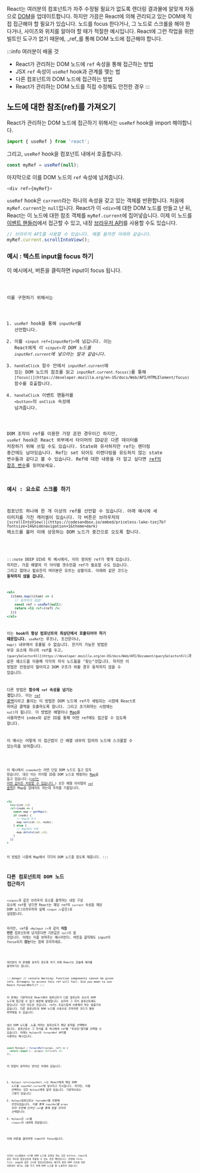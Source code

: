 
React는 여러분의 컴포넌트가 자주 수정될 필요가 없도록 렌더링 결과물에 알맞게 자동으로 [DOM](https://developer.mozilla.org/docs/Web/API/Document_Object_Model/Introduction)을 업데이트합니다.
하지만 가끔은 React에 의해 관리되고 있는 DOM에 직접 접근해야 할 필요가 있습니다.
노드를 focus 한다거나, 그 노드로 스크롤을 해야 한다거나, 사이즈와 위치를 알아야 할 때가 적절한 예시입니다.
React에 그런 작업을 위한 빌트인 도구가 없기 때문에, _ref_를 통해 DOM 노드에 접근해야 합니다.

:::info 여러분이 배울 것
- React가 관리하는 DOM 노드에 `ref` 속성을 통해 접근하는 방법
- JSX `ref` 속성이 `useRef` hook과 관계를 맺는 법
- 다른 컴포넌트의 DOM 노드에 접근하는 방법
- React가 관리하는 DOM 노드를 직접 수정해도 안전한 경우
:::

## 노드에 대한 참조(ref)를 가져오기

React가 관리하는 DOM 노드에 접근하기 위해서는 `useRef` hook을 import 해야합니다.

```js
import { useRef } from 'react';
```

그리고, `useRef` hook을 컴포넌트 내에서 호출합니다.

```js
const myRef = useRef(null);
```

마지막으로 이를 DOM 노드의 `ref` 속성에 넘겨줍니다.

```js
<div ref={myRef}>
```

`useRef` hook은 `current`라는 하나의 속성을 갖고 있는 객체를 반환합니다.
처음에 `myRef.current`는 `null`입니다. React가 이 `<div>`에 대한 DOM 노드를 만들고 난 뒤, React는 이 노드에 대한 참조 객체를
`myRef.current`에 집어넣습니다. 이제 이 노드를 [이벤트 핸들러](https://beta.reactjs.org/learn/responding-to-events)에서 접근할 수 있고,
내장 [브라우저 API](https://developer.mozilla.org/docs/Web/API/Element)를 사용할 수도 있습니다.

```js
// 브라우저 API를 사용할 수 있습니다. 예를 들자면 아래와 같습니다.
myRef.current.scrollIntoView();
```

### 예시 : 텍스트 input을 focus 하기
이 예시에서, 버튼을 클릭하면 input이 focus 됩니다.

<Code src="https://codesandbox.io/embed/sweet-banzai-k2uec3?fontsize=14&hidenavigation=1&theme=dark" />

이를 구현하기 위해서는
1. `useRef` hook을 통해 `inputRef`를 선언합니다.
2. 이를 `<input ref={inputRef}>`에 넘깁니다. 이는 React에게 *이 `<input>`의 DOM 노드를 `inputRef.current`에 넣으라는 말과 같습니다.*
3. `handleClick` 함수 안에서 `inputRef.current`에 있는 DOM 노드의 참조를 읽고 `inputRef.current.focus()`를 통해 `[focus()](https://developer.mozilla.org/en-US/docs/Web/API/HTMLElement/focus)` 함수를 호출합니다.
4. `handleClick` 이벤트 핸들러를 `<button>`의 `onClick` 속성에 넘겨줍니다.

DOM 조작이 ref를 이용한 가장 흔한 경우이긴 하지만, `useRef` hook은 React 외부에서 타이머의 ID같은 다른 데이터를 저장하기 위해 쓰일 수도 있습니다.
State와 유사하지만 ref는 렌더링 중간에도 남아있습니다. Ref는 set 되어도 리렌더링을 유도하지 않는 state 변수들과 같다고 볼 수 있습니다.
Ref에 대한 내용을 더 알고 싶다면 [ref의 참조 변수](https://beta.reactjs.org/learn/referencing-values-with-refs)를 읽어보세요.

### 예시 : 요소로 스크롤 하기

컴포넌트 하나에 한 개 이상의 ref를 선언할 수 있습니다. 아래 예시에 세 이미지를 가진 캐러셀이 있습니다.
각 버튼은 브라우저의 `[scrollIntoView()](https://codesandbox.io/embed/priceless-lake-tzej7b?fontsize=14&hidenavigation=1&theme=dark)` 메소드를 불러 이에 상응하는 DOM 노드가 중간으로 오도록 합니다.

<Code src="https://codesandbox.io/embed/priceless-lake-tzej7b?fontsize=14&hidenavigation=1&theme=dark" />

:::note DEEP DIVE
위 예시에서, 이미 정의된 ref가 몇개 있습니다. 하지만, 가끔 배열의 각 아이템 갯수만큼 ref가 필요할 수도 있습니다.
그리고 얼마나 필요한지 여러분은 모르는 상황이죠. 아래와 같은 코드는 **동작하지 않을 겁니다.**

```jsx
<ul>
  {items.map((item) => {
    // 동작하지 않음!
    const ref = useRef(null);
    return <li ref={ref} />;
  })}
</ul>
```

이는 **hook이 항상 컴포넌트의 최상단에서 호출되어야 하기 때문입니다.** `useRef`는 루프나, 조건문이나, `map()` 내부에서 호출될 수 없습니다.
한가지 가능한 방법은 부모 요소에 하나의 ref를 두고, `[querySelectorAll](https://developer.mozilla.org/en-US/docs/Web/API/Document/querySelectorAll)`과 같은 메소드를 이용해 각각의 자식 노드들을 "찾는"것입니다.
하지만 이 방법은 안정성이 떨어지고 DOM 구조가 바뀔 경우 동작하지 않을 수 있습니다.

다른 방법은 **함수에 `ref` 속성을 넘기는 것**입니다. 이는 [`ref` 콜백](https://beta.reactjs.org/reference/react-dom/components/common#ref-callback)이라고 불리는 이 방법은 DOM 노드에 ref가 세팅되는 시점에 React로 하여금 콜백을 호출하도록 합니다.
그리고 초기화하는 시점에는 `null`이 됩니다. 이 방법은 배열이나 [Map](https://developer.mozilla.org/en-US/docs/Web/JavaScript/Reference/Global_Objects/Map)을 사용하면서 index와 같은 ID를 통해 어떤 ref에도 접근할 수 있도록 합니다.

이 예시는 어떻게 이 접근법이 긴 배열 내부의 임의의 노드에 스크롤할 수 있는지를 보여줍니다.

<Code src="https://codesandbox.io/embed/flamboyant-heisenberg-zt4gd8?fontsize=14&hidenavigation=1&theme=dark" />

이 예시에서 `itemsRef`는 어떤 단일 DOM 노드도 들고 있지 않습니다.
대신 이는 아이템 ID를 DOM 노드로 매핑하는 [Map](https://developer.mozilla.org/docs/Web/JavaScript/Reference/Global_Objects/Map)을 들고 있습니다.([ref는 어떤 값이든 저장할 수 있습니다.](https://beta.reactjs.org/learn/referencing-values-with-refs))
모든 배열 아이템의 [`ref` 콜백](https://beta.reactjs.org/reference/react-dom/components/common#ref-callback)은 Map을 업데이트 하는데 주의를 기울입니다.

```jsx
<li
  key={cat.id}
  ref={node => {
    const map = getMap();
    if (node) {
      // Map에 추가
      map.set(cat.id, node);
    } else {
      // Map에서 삭제
      map.delete(cat.id);
    }
  }}
>
```
이 방법은 나중에 Map에서 각각의 DOM 노드를 읽도록 해줍니다.
:::

## 다른 컴포넌트의 DOM 노드 접근하기

`<input>`과 같은 브라우저 요소를 출력하는 내장 구성 요소에 ref를 넣으면 React는 해당 ref의 `current` 속성을 해당 DOM 노드(브라우저의 실제 `<input />`같은)로 설정합니다.

하지만, ref를 `<MyInput />`과 같이 **직접 만든** 컴포넌트에 넘겨준다면 기본값은 `null`이 될 것입니다.
아래는 이를 보여주는 예시이빈다. 버튼을 클릭해도 input이 focus되지 **않는**다는 점에 유의하세요.

<Code src="https://codesandbox.io/embed/long-moon-jo1l20?fontsize=14&hidenavigation=1&theme=dark" />

여러분이 이 문제를 놓치지 않도록 하기 위해 React는 콘솔에 에러를 출력하기도 합니다.

:::danger
// console
Warning: Function components cannot be given refs. Attempts to access this ref will fail. Did you mean to use React.forwardRef()?
:::

이 문제는 기본적으로 React에서 컴포넌트가 다른 컴포넌트 요소의 DOM 노드에 접근할 수 없기 때문에 발생합니다.
심지어 그 자식 컴포넌트에도 말입니다! 이건 의도된 것입니다. ref는 조심스럽게 사용해야 하는 탈출구와 같습니다.
다른 컴포넌트의 DOM 노드를 수동으로 조작하면 코드가 훨씬 취약해질 수 있습니다.

대신 DOM 노드를 _노출_하려는 컴포넌트가 해당 동작을 *선택*해야 합니다.
컴포넌트는 그 자식들 중 하나에게 ref를 "포워딩"할지를 선택할 수 있습니다. 아래는 `MyInput`이 `forwardRef` API를 사용하는 예시입니다.

```jsx
const MyInput = forwardRef((props, ref) => {
  return <input {...props} ref={ref} />;
});
```

이 방법이 동작하는 방식은 아래와 같습니다.

1. `MyInput ref={inputRef} />`는 React에게 해당 DOM 노드를 `inputRef.current`에 넣으라고 지시합니다. 하지만, 이를 선택하는 것은 `MyInput`에게 달려 있습니다. 기본적으로는 그렇지 않습니다.
2. `MyInput`컴포넌트는 `fowradRef`를 이용해 선언되었습니다. *이를 통해 `inputRef`를 `props` 뒤의 두번째 인자인 `ref`를 통해 받을 것이라 선택합니다.*
3. `MyInput`은 `ref`를 `<input>`의 내부에 전달합니다.

이제 버튼을 클릭하면 input이 focus됩니다.

<Code src="https://codesandbox.io/embed/eager-waterfall-yudn35?fontsize=14&hidenavigation=1&theme=dark" />

디자인 시스템에서 ref를 DOM 노드에 포워딩 하는 것은 button, input과 같은 저수준 컴포넌트에 적용할 수 있는 흔한 패턴입니다.
반면에 form, list, page와 같은 고수준 컴포넌트에서는 예기치 못한 DOM 구조에 대한 의존성이 생기는 것을 막기 위해 DOM 노드를 잘 노출하지 않습니다.